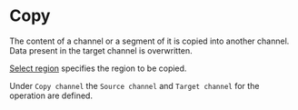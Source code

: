 # Copy

The content of a channel or a segment of it is copied into another channel. Data present in the target channel is overwritten.

[Select region](/en/help/edit/region-control) specifies the region to be copied.

Under ``Copy channel`` the ``Source channel`` and ``Target channel`` for the operation are defined.
